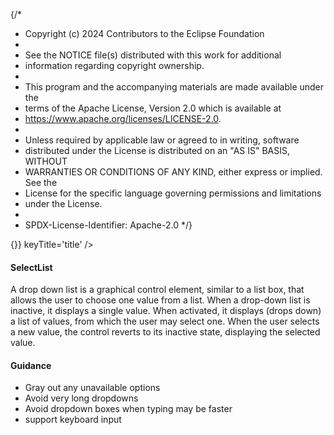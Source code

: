 {/*
* Copyright (c) 2024 Contributors to the Eclipse Foundation
*
* See the NOTICE file(s) distributed with this work for additional
* information regarding copyright ownership.
*
* This program and the accompanying materials are made available under the
* terms of the Apache License, Version 2.0 which is available at
* https://www.apache.org/licenses/LICENSE-2.0.
*
* Unless required by applicable law or agreed to in writing, software
* distributed under the License is distributed on an "AS IS" BASIS, WITHOUT
* WARRANTIES OR CONDITIONS OF ANY KIND, either express or implied. See the
* License for the specific language governing permissions and limitations
* under the License.
*
* SPDX-License-Identifier: Apache-2.0
*/}


<Meta title="Design Guidelines/SelectList" />

<SharedThemeProvider>
<SharedCssBaseline />
<SelectList items={[{
    id: 1,
    title: 'Germany',
    value: 'DE',
  },
  {
    id: 2,
    title: 'France',
    value: 'FR',
  },
  {
    id: 3,
    title: 'Sweden',
    value: 'SW',
  },
  {
    id: 4,
    title: 'Swaziland',
    value: 'SZ',
  },
  {
    id: 5,
    title: 'Argentina',
    value: 'AR',
  },
  {
    id: 6,
    title: 'Brazil',
    value: 'BR',
  },
]} label='Select country' placeholder='Enter country name (type min 2 character)' helperText='Helper' margin='dense' variant='filled' clearText='clear' noOptionsText='No Options' defaultValue={{
    id: 1,
    title: 'Germany',
    value: 'DE',
  }} onChangeItem={() => {}} keyTitle='title' />

</SharedThemeProvider>

<br />

#### SelectList

A drop down list is a graphical control element, similar to a list box, that allows the user to choose one value from a list. When a drop-down list is inactive, it displays a single value. When activated, it displays (drops down) a list of values, from which the user may select one. When the user selects a new value, the control reverts to its inactive state, displaying the selected value.

#### Guidance

- Gray out any unavailable options
- Avoid very long dropdowns
- Avoid dropdown boxes when typing may be faster
- support keyboard input
